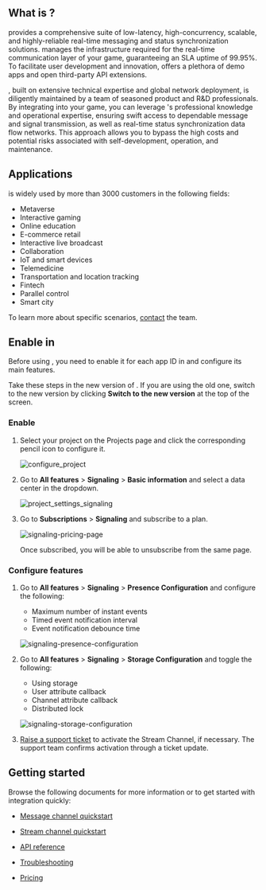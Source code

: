 
## What is <Vg k="SIG" />?

<Vg k="SIG" /> provides a comprehensive suite of low-latency, high-concurrency, scalable, and highly-reliable real-time messaging and status synchronization solutions. <Vg k="COMPANY" /> manages the infrastructure required for the real-time communication layer of your game, guaranteeing an SLA uptime of 99.95%. To facilitate user development and innovation, <Vg k="COMPANY" /> offers a plethora of demo apps and open third-party API extensions.

<Vg k="COMPANY" /> <Vg k="SIG" />, built on extensive technical expertise and global network deployment, is diligently maintained by a team of seasoned product and R&D professionals. By integrating <Vg k="SIG" /> into your game, you can leverage <Vg k="COMPANY" />'s professional knowledge and operational expertise, ensuring swift access to dependable message and signal transmission, as well as real-time status synchronization data flow networks. This approach allows you to bypass the high costs and potential risks associated with self-development, operation, and maintenance.

## Applications

<Vg k="SIG" /> is widely used by more than 3000 customers in the following fields:

- Metaverse
- Interactive gaming
- Online education
- E-commerce retail
- Interactive live broadcast
- Collaboration
- IoT and smart devices
- Telemedicine
- Transportation and location tracking
- Fintech
- Parallel control
- Smart city

To learn more about specific scenarios, [contact](mailto:rtm-support@agora.io) the <Vg k="COMPANY" /> <Vg k="SIG"/> team.

## Enable <Vg k="SIG" /> in <Vg k="CONSOLE" />

Before using <Vg k="SIG" />, you need to enable it for each app ID in <Vg k="CONSOLE" /> and configure its main features.

<Admonition type="info" title="Note">Take these steps in the new version of <Vg k="CONSOLE" />. If you are using the old one, switch to the new version by clicking **Switch to the new version** at the top of the screen.</Admonition>

### Enable <Vg k="SIG" />

1. Select your project on the <Link to="{{Global.AGORA_CONSOLE_URL}}">Projects</Link> page and click the corresponding pencil icon to configure it.

   ![configure_project](/images/signaling/configure_project.png)

1. Go to **All features** > **Signaling** > **Basic information** and select a data center in the dropdown.

   ![project_settings_signaling](/images/signaling/project_settings_signaling.png)

1. Go to **Subscriptions** > **Signaling** and subscribe to a plan.

   ![signaling-pricing-page](/images/signaling/signaling-pricing-plans.png)

   Once subscribed, you will be able to unsubscribe from the same page.

### Configure <Vg k="SIG" /> features

1. Go to **All features** > **Signaling** > **Presence Configuration** and configure the following:

   - Maximum number of instant events
   - Timed event notification interval
   - Event notification debounce time

   ![signaling-presence-configuration](/images/signaling/signaling-presence-configuration.png)

1. Go to **All features** > **Signaling** > **Storage Configuration** and toggle the following:

   - Using storage
   - User attribute callback
   - Channel attribute callback
   - Distributed lock

   ![signaling-storage-configuration](/images/signaling/signaling-storage-configuration.png)

1. [Raise a support ticket](https://agora-ticket.agora.io/) to activate the Stream Channel, if necessary. The <Vg k="COMPANY" /> support team confirms activation through a ticket update.

## Getting started

Browse the following documents for more information or to get started with <Vg k="SIG"/> integration quickly:

* [Message channel quickstart](../develop/get-started-sdk)

* [Stream channel quickstart](../develop/stream-channel)

* [API reference](../reference/api)

* [Troubleshooting](../reference/api?platform=web#troubleshooting)

* [Pricing](../overview/pricing)
